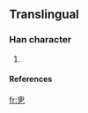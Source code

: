 ==Translingual==

===Han character===
{{Han char|rn=|rad=乙|as=05|sn=6|four=|canj=中田弓 (LWN)}}

# {{defn|Han}}

====References====
{{Han ref|kx=|dkj=|dj=|hdz=|uh=3415|ud=13333|bh=|bd=}}



[[fr:㐕]]